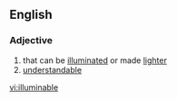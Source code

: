 ==English==
===Adjective===
{{en-adj}}
# that can be [[illuminated]] or made [[lighter]]
# [[understandable]]

[[vi:illuminable]]